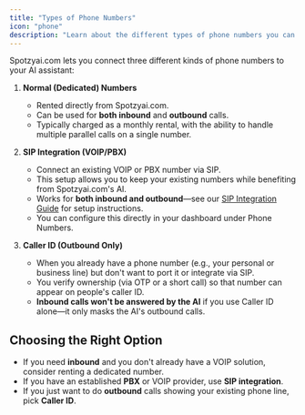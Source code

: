 ```yaml
---
title: "Types of Phone Numbers"
icon: "phone"
description: "Learn about the different types of phone numbers you can use with Spotzyai.com: dedicated numbers, SIP integration, and Caller ID"
---
```


Spotzyai.com lets you connect three different kinds of phone numbers to your AI assistant:

1. **Normal (Dedicated) Numbers**

   - Rented directly from Spotzyai.com.
   - Can be used for **both inbound** and **outbound** calls.
   - Typically charged as a monthly rental, with the ability to handle multiple parallel calls on a single number.

2. **SIP Integration (VOIP/PBX)**

   - Connect an existing VOIP or PBX number via SIP.
   - This setup allows you to keep your existing numbers while benefiting from Spotzyai.com's AI.
   - Works for **both inbound and outbound**—see our [SIP Integration Guide](/provisioning/sip-trunking/sip-integration) for setup instructions.
   - You can configure this directly in your dashboard under Phone Numbers.

3. **Caller ID (Outbound Only)**
   - When you already have a phone number (e.g., your personal or business line) but don't want to port it or integrate via SIP.
   - You verify ownership (via OTP or a short call) so that number can appear on people's caller ID.
   - **Inbound calls won't be answered by the AI** if you use Caller ID alone—it only masks the AI's outbound calls.

## Choosing the Right Option

- If you need **inbound** and you don't already have a VOIP solution, consider renting a dedicated number.
- If you have an established **PBX** or VOIP provider, use **SIP integration**.
- If you just want to do **outbound** calls showing your existing phone line, pick **Caller ID**.
